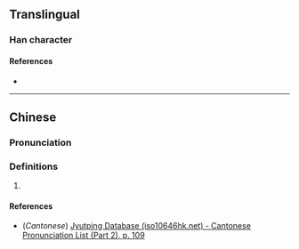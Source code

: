 {{character info/new}}
==Translingual==

===Han character===
{{Han char|rn=61|rad=心|as=09|sn=12|four=91014|canj=PSAV|ids=⿰忄匽}}

====References====
* {{Han ref|kx=0395.190|dkj=10950|dj=0733.030|hdz=42326.080|uh=611D|ud=24861|bh=D94C|bd=55628}}

----

==Chinese==
{{zh-forms}}

===Pronunciation===
{{zh-pron
|m=yǎn
|c=jin2
|mc=
|oc=
|ma=
|cat=
}}

===Definitions===
{{zh-hanzi}}

# {{rfdef|zh}}

====References====
* (''Cantonese'') [http://www.iso10646hk.net/jp/document/download.jsp Jyutping Database (iso10646hk.net) - Cantonese Pronunciation List (Part 2), p. 109]
